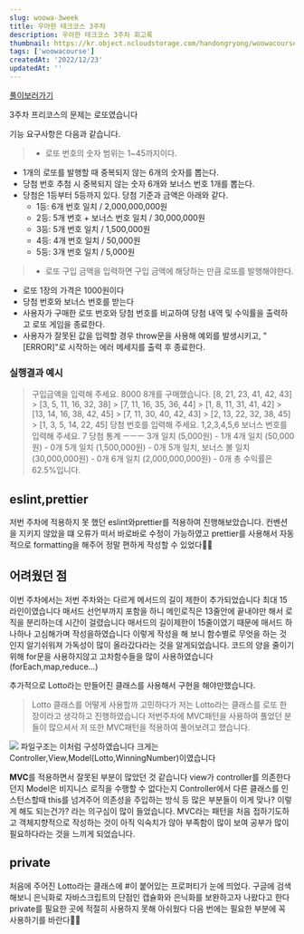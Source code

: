 ```yaml
---
slug: woowa-3week
title: 우아한 테크코스 3주차
description: 우아한 테크코스 3주차 회고록
thumbnail: https://kr.object.ncloudstorage.com/handongryong/woowacourse.png
tags: ['woowacourse']
createdAt: '2022/12/23'
updatedAt: ''
---
```


[풀이보러가기](https://github.com/Ryong-E/javascript-lotto)

3주차 프리코스의 문제는 로또였습니다

기능 요구사항은 다음과 같습니다.

> - 로또 번호의 숫자 범위는 1~45까지이다.

- 1개의 로또를 발행할 때 중복되지 않는 6개의 숫자를 뽑는다.
- 당첨 번호 추첨 시 중복되지 않는 숫자 6개와 보너스 번호 1개를 뽑는다.
- 당첨은 1등부터 5등까지 있다. 당첨 기준과 금액은 아래와 같다.
  - 1등: 6개 번호 일치 / 2,000,000,000원
  - 2등: 5개 번호 + 보너스 번호 일치 / 30,000,000원
  - 3등: 5개 번호 일치 / 1,500,000원
  - 4등: 4개 번호 일치 / 50,000원
  - 5등: 3개 번호 일치 / 5,000원

> - 로또 구입 금액을 입력하면 구입 금액에 해당하는 만큼 로또를 발행해야한다.

- 로또 1장의 가격은 1000원이다
- 당첨 번호와 보너스 번호를 받는다
- 사용자가 구매한 로또 번호와 당첨 번호를 비교하여 당첨 내역 및 수익률을 출력하고 로또 게임을 종료한다.
- 사용자가 잘못된 값을 입력할 경우 throw문을 사용해 예외를 발생시키고, "[ERROR]"로 시작하는 에러 메세지를 출력 후 종료한다.

### 실행결과 예시

> 구입금액을 입력해 주세요.
> 8000
> 8개를 구매했습니다.
> [8, 21, 23, 41, 42, 43] > [3, 5, 11, 16, 32, 38] > [7, 11, 16, 35, 36, 44] > [1, 8, 11, 31, 41, 42] > [13, 14, 16, 38, 42, 45] > [7, 11, 30, 40, 42, 43] > [2, 13, 22, 32, 38, 45] > [1, 3, 5, 14, 22, 45]
> 당첨 번호를 입력해 주세요.
> 1,2,3,4,5,6
> 보너스 번호를 입력해 주세요.
> 7
> 당첨 통계
> ㅡㅡㅡ
> 3개 일치 (5,000원) - 1개
> 4개 일치 (50,000원) - 0개
> 5개 일치 (1,500,000원) - 0개
> 5개 일치, 보너스 볼 일치 (30,000,000원) - 0개
> 6개 일치 (2,000,000,000원) - 0개
> 총 수익률은 62.5%입니다.

## eslint,prettier

저번 주차에 적용하지 못 했던 eslint와prettier를 적용하여 진행해보았습니다.
컨벤션을 지키지 않았을 떄 오류가 떠서 바로바로 수정이 가능하였고 prettier를 사용해서 자동적으로 formatting을 해주어 정말 편하게 작성할 수 있었다👏🏻

## 어려웠던 점

이번 주차에서는 저번 주차와는 다르게 메서드의 길이 제한이 추가되었습니다 최대 15라인이였습니다
매서드 선언부까지 포함을 하니 메인로직은 13줄안에 끝내야만 해서 로직을 분리하는데 시간이 걸렸습니다
매서드의 길이제한이 15줄이였기 때문에 매서드 하나하나 고심해가며 작성을하였습니다
이렇게 작성을 해 보니 함수별로 무엇을 하는 것 인지 알기쉬워져 가독성이 많이 올라갔다라는 것을 알게되었습니다.
코드의 양을 줄이기위해 for문을 사용하지않고 고차함수들을 많이 사용하였습니다 (forEach,map,reduce...)

추가적으로 Lotto라는 만들어진 클래스를 사용해서 구현을 해야만했습니다.

> Lotto 클래스를 어떻게 사용할까 고민하다가 저는 Lotto라는 클래스를 로또 한 장이라고 생각하고 진행하였습니다
> 저번주차에 MVC패턴을 사용하여 풀었던 분들이 많으셔서 저 또한 MVC패턴을 적용하여 풀어보려고 했습니다.

![](https://velog.velcdn.com/images/ryong-e/post/82edfcd0-e102-4181-aa34-4b93c449802d/image.png)
파일구조는 이처럼 구성하였습니다
크게는 Controller,View,Model(Lotto,WinningNumber)이였습니다

**MVC**를 적용하면서 잘못된 부분이 많았던 것 같습니다
view가 controller를 의존한다던지 Model은 비지니스 로직을 수행할 수 없다는지
Controller에서 다른 클래스를 인스턴스할때 this를 넘겨주어 의존성을 주입하는 방식 등
많은 부분들이 이게 맞나? 이렇게 해도 되는건가? 라는 의구심이 많이 들었습니다.
MVC라는 패턴을 처음 접하기도하고 객체지향적으로 작성하는 것이 아직 익숙치가 않아 부족함이 많이 보여 공부가 많이 필요하다라는 것을 느끼게 되었습니다.

## private

처음에 주어진 Lotto라는 클래스에 #이 붙어있는 프로퍼티가 눈에 띄었다.
구글에 검색해보니 은닉화로 자바스크립트의 단점인 캡슐화와 은닉화를 보완하고자 나왔다고 한다
private를 필요한 곳에 적절히 사용하지 못해 아쉬웠다 다음 번에는 필요한 부분에 꼭 사용하기를 바란다✊🏻
